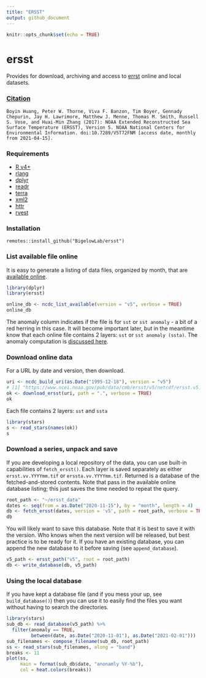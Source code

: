 ```yaml
---
title: "ERSST"
output: github_document
---
```


```r
knitr::opts_chunk$set(echo = TRUE)
```

# ersst

Provides for download, archiving and access to [errst](https://www.ncdc.noaa.gov/data-access/marineocean-data/extended-reconstructed-sea-surface-temperature-ersst-v5) online and local datasets.

### [Citation](https://www.ncei.noaa.gov/access/metadata/landing-page/bin/iso?id=gov.noaa.ncdc:C00927)

```
Boyin Huang, Peter W. Thorne, Viva F. Banzon, Tim Boyer, Gennady Chepurin, Jay H. Lawrimore, Matthew J. Menne, Thomas M. Smith, Russell S. Vose, and Huai-Min Zhang (2017): NOAA Extended Reconstructed Sea Surface Temperature (ERSST), Version 5. NOAA National Centers for Environmental Information. doi:10.7289/V5T72FNM [access date, monthly from 2021-04-15].
```

### Requirements

  + [R v4+](https://www.r-project.org/)
  + [rlang](https://CRAN.R-project.org/package=rlang)
  + [dplyr](https://CRAN.R-project.org/package=dplyr)
  + [readr](https://CRAN.R-project.org/package=readr)
  + [terra](https://CRAN.R-project.org/package=terra)
  + [xml2](https://CRAN.R-project.org/package=xml2)
  + [httr](https://CRAN.R-project.org/package=httr)
  + [rvest](https://github.com/BigelowLab/rvest)
  

### Installation

```
remotes::install_github("BigelowLab/ersst")
```

### List available file online

It is easy to generate a listing of data files, organized by month, that are [available online](https://www.ncei.noaa.gov/pub/data/cmb/ersst/v5/netcdf/).

```r
library(dplyr)
library(ersst)

online_db <- ncdc_list_available(version = "v5", verbose = TRUE)
online_db
```

The anomaly column indicates if the file is for `sst` or `sst anomaly` - a bit of a red herring in this case.  It will become important later, but in the meantime know that each online file contains 2 layers: `sst` or `sst anomaly (ssta)`.  The anomaly computation is [discussed here](https://www.ncdc.noaa.gov/data-access/marineocean-data/extended-reconstructed-sea-surface-temperature-ersst-v5).


### Download online data

For a URL by date and version, then download.

```r
uri <- ncdc_build_uri(as.Date("1995-12-18"), version = "v5")
# [1] "https://www.ncei.noaa.gov/pub/data/cmb/ersst/v5/netcdf/ersst.v5.20199512.nc"
ok <- download_ersst(uri, path = ".", verbose = TRUE)
ok
```

Each file contains 2 layers: `sst` and `ssta`

```r
library(stars)
s <- read_stars(names(ok))
s
```

### Download a series, unpack and save

If you are developing a local repository of the data, you can use built-in capabilities of `fetch_ersst()`. Each layer is saved separately as either `ersst.vv.YYYYmm.tif` or `erssta.vv.YYYYmm.tif`.  Returned is a database of the fetched-and-stored contents. Note that pass in the available online database listing; this just saves the time needed to repeat the query.

```r
root_path <- "~/ersst_data"
dates <- seq(from = as.Date("2020-11-15"), by = "month", length = 4)
db <- fetch_ersst(dates, version = 'v5', path = root_path, verbose = TRUE, avail_db = online_db)
db
```

You will likely want to save this database. Note that it is best to save it with the version.  Who knows when the next version will be released, but best practice is to be ready for it. If you have an existing database, you can append the new database to it before saving (see `append_database`).

```r
v5_path <- ersst_path("v5", root = root_path)
db <- write_database(db, v5_path)
```

### Using the local database

If you have kept a database file (and if you mess your up, see `build_database()`) then you can use it to easily find the files you want without having to search the directories.

```r
library(stars)
sub_db <- read_database(v5_path) %>%
  filter(anomaly == TRUE, 
         between(date, as.Date("2020-11-01"), as.Date("2021-02-01")))
sub_filenames <- compose_filename(sub_db, root_path)
ss <- read_stars(sub_filenames, along = "band")
breaks <- 11
plot(ss, 
     main = format(sub_db$date, "anonamly %Y-%b"),
     col = heat.colors(breaks))
```
